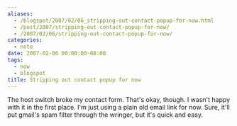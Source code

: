 ```yaml
---
aliases:
  - /blogspot/2007/02/06_stripping-out-contact-popup-for-now.html
  - /post/2007/stripping-out-contact-popup-for-now/
  - /2007/02/06/stripping-out-contact-popup-for-now/
categories:
  - note
date: 2007-02-06 00:00:00-08:00
tags:
  - now
  - blogspot
title: Stripping out contact popup for now
---
```


The host switch broke my contact form. That's okay, though. I wasn't happy with it in the first place. I'm just using a plain old email link for now. Sure, it'll put gmail's spam filter through the wringer, but it's quick and easy.
